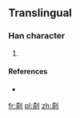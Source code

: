 ==Translingual==

===Han character===
{{Han char|rn=18|rad=刀|as=07|sn=9|four=|canj=大廿中弓 (KTLN)}}

# {{defn|Han|sort=刀07}}

====References====
* {{Han ref|kx=0140.291|dkj=|dj=|hdz=|uh=34EB|ud=13547|bh=|bd=}}

[[fr:㓫]]
[[pl:㓫]]
[[zh:㓫]]